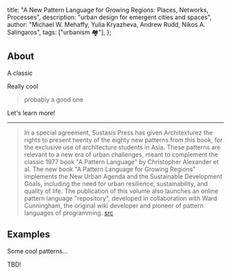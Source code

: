   title:
    "A New Pattern Language for Growing Regions: Places, Networks, Processes",
  description: "urban design for emergent cities and spaces",
  author:
    "Michael W. Mehaffy, Yulia Kryazheva, Andrew Rudd, Nikos A. Salingaros",
  tags: ["urbanism 🏘️"],
};

<PLHead title={meta.title} description={meta.description} />

<PLMeta
  title={meta.title}
  description={meta.description}
  author={meta.author}
  tags={meta.tags}
/>

## About

A classic

Really cool

> probably a good one

Let's learn more!

---

> In a special agreement, Sustasis Press has given Architexturez the rights to present twenty of the eighty new patterns from this book, for the exclusive use of architecture students in Asia. These patterns are relevant to a new era of urban challenges, meant to complement the classic 1977 book "A Pattern Language" by Christopher Alexander et al. The new book "A Pattern Language for Growing Regions" implements the New Urban Agenda and the Sustainable Development Goals, including the need for urban resilience, sustainability, and quality of life. The publication of this volume also launches an online pattern language "repository", developed in collaboration with Ward Cunningham, the original wiki developer and pioneer of pattern languages of programming. [src](https://patterns.architexturez.net/doc/az-cf-193137)

## Examples

Some cool patterns…

TBD!

<PLLinks>
  <PLLink
    title="A New Pattern Language for Growing Regions (Architexturez)"
    url="https://patterns.architexturez.net/doc/az-cf-193137"
  />
  <PLLink
    title="Amazon book page"
    url="https://www.amazon.com/New-Pattern-Language-Growing-Regions/dp/0578633647"
  />
  <PLLink title="PDF preview" url="http://www.sustasis.net/ANPLFGR.pdf" />
  <PLLink
    title="NPL wiki"
    url="http://npl.wiki/view/welcome-visitors/view/growing-regions"
  />
</PLLinks>
